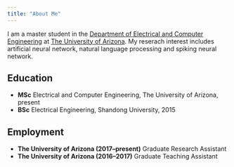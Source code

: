 ```yaml
---
title: "About Me"
---
```


I am a master student in the [Department of Electrical and Computer Engineering](http://www.ece.arizona.edu/) at [The University of Arizona](http://www.arizona.edu/). My reserach interest includes artificial neural network, natural language processing and spiking neural network. 

## Education 
- __MSc__ Electrical and Computer Engineering, The University of Arizona, present
- __BSc__ Electrical Engineering, Shandong University, 2015

## Employment  
- __The University of Arizona (2017--present)__ Graduate Research Assistant 
- __The University of Arizona (2016--2017)__ Graduate Teaching Assistant 


